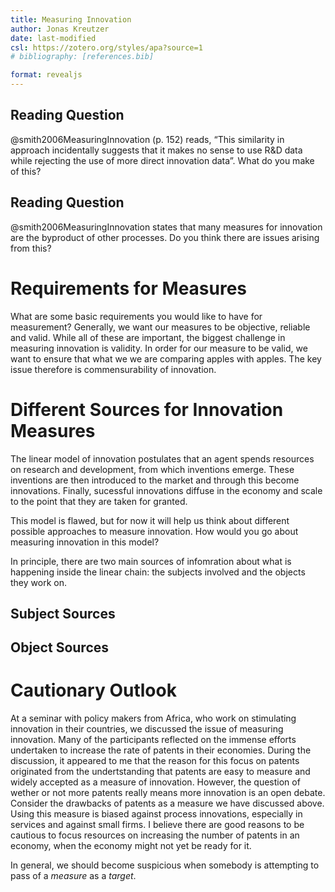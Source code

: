 ```yaml
---
title: Measuring Innovation
author: Jonas Kreutzer
date: last-modified
csl: https://zotero.org/styles/apa?source=1
# bibliography: [references.bib]

format: revealjs
---
```


::: {.callout-warning icon="false"}
## <i class="bi bi-book"></i> Reading Question

@smith2006MeasuringInnovation (p. 152) reads, "This similarity in approach incidentally suggests that it makes no sense to use R&D data while rejecting the use of more direct innovation data".
What do you make of this?

:::

::: {.callout-warning icon="false"}
## <i class="bi bi-book"></i> Reading Question

@smith2006MeasuringInnovation states that many measures for innovation are the byproduct of other processes.
Do you think there are issues arising from this?
<!---Think about e.g. patent race  
--->
:::

# Requirements for Measures

What are some basic requirements you would like to have for measurement?
Generally, we want our measures to be objective, reliable and valid.
While all of these are important, the biggest challenge in measuring innovation is validity. 
In order for our measure to be valid, we want to ensure that what we we are comparing apples with apples.
The key issue therefore is commensurability of innovation.

# Different Sources for Innovation Measures

The linear model of innovation postulates that an agent spends resources on research and development, from which inventions emerge.
These inventions are then introduced to the market and through this become innovations.
Finally, sucessful innovations diffuse in the economy and scale to the point that they are taken for granted.

This model is flawed, but for now it will help us think about different possible approaches to measure innovation.
How would you go about measuring innovation in this model?

In principle, there are two main sources of infomration about what is happening inside the linear chain: the subjects involved and the objects they work on.


## Subject Sources

## Object Sources


# Cautionary Outlook

At a seminar with policy makers from Africa, who work on stimulating innovation in their countries, we discussed the issue of measuring innovation.
Many of the participants reflected on the immense efforts undertaken to increase the rate of patents in their economies.
During the discussion, it appeared to me that the reason for this focus on patents originated from the undertstanding that patents are easy to measure and widely accepted as a measure of innovation.
However, the question of wether or not more patents really means more innovation is an open debate.
Consider the drawbacks of patents as a measure we have discussed above.
Using this measure is biased against process innovations, especially in services and against small firms.
I believe there are good reasons to be cautious to focus resources on increasing the number of patents in an economy, when the economy might not yet be ready for it. 

In general, we should become suspicious when somebody is attempting to pass of a *measure* as a *target*.